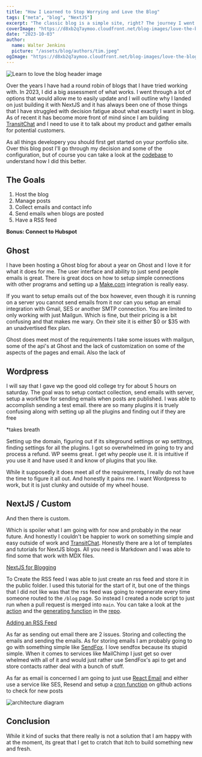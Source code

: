 ```yaml
---
title: "How I Learned to Stop Worrying and Love the Blog"
tags: ["meta", "blog", "NextJS"]
excerpt: "The classic blog is a simple site, right? The journey I went through to update this blog and what I eventually landed on. It's not for everyone, but I really like it."
coverImage: "https://d8xb2q7aymoo.cloudfront.net/blog-images/love-the-blog/heading-image.jpg"
date: "2023-10-03"
author:
  name: Walter Jenkins
  picture: "/assets/blog/authors/tim.jpeg"
ogImage: "https://d8xb2q7aymoo.cloudfront.net/blog-images/love-the-blog/heading-image.jpg"
---
```


![Learn to love the blog header image](https://d8xb2q7aymoo.cloudfront.net/blog-images/love-the-blog/heading-image.jpg)

Over the years I have had a round robin of blogs that I have tried working with. In 2023, I did a big assessment of what works. I went through a lot of options that would allow me to easily update and I will outline why I landed on just building it with NextJS and it has always been one of those things that I have struggled with decision fatigue about what exactly I want in blog. As of recent it has become more front of mind since I am building [TransitChat](https://www.transit.chat/) and I need to use it to talk about my product and gather emails for potential customers.

As all things developery you should first get started on your portfolio site. Over this blog post I'll go through my decision and some of the configuration, but of course you can take a look at the [codebase](https://github.com/AvidDabbler/walterkjenkins.com) to understand how I did this better.

## The Goals

1. Host the blog
2. Manage posts
3. Collect emails and contact info
4. Send emails when blogs are posted
5. Have a RSS feed

**Bonus: Connect to Hubspot**

## Ghost

I have been hosting a Ghost blog for about a year on Ghost and I love it for what it does for me. The user interface and ability to just send people emails is great. There is great docs on how to setup simple connections with other programs and setting up a [Make.com](https://www.make.com) integration is really easy.

If you want to setup emails out of the box however, even though it is running on a server you cannot send emails from it nor can you setup an email integration with Gmail, SES or another SMTP connection. You are limited to only working with just Mailgun. Which is fine, but their pricing is a bit confusing and that makes me wary. On their site it is either $0 or $35 with an unadvertised flex plan.

Ghost does meet most of the requirements I take some issues with mailgun, some of the api's at Ghost and the lack of customization on some of the aspects of the pages and email. Also the lack of

## Wordpress

I will say that I gave wp the good old college try for about 5 hours on saturday. The goal was to setup contact collection, send emails with server, setup a workflow for sending emails when posts are published. I was able to accomplish sending a test email. there are so many plugins it is truely confusing along with setting up all the plugins and finding out if they are free

*takes breath

Setting up the domain, figuring out if its siteground settings or wp settitngs, finding settings for all the plugins. I got so overwhelmed im going to try and process a refund.
WP seems great. I get why people use it. it is intuitive if you use it and have used it and know of plugins that you like. 

While it supposedly it does meet all of the requirements, I really do not have the time to figure it all out. And honestly it pains me. I want Wordpress to work, but it is just clunky and outside of my wheel house. 

## NextJS / Custom

And then there is custom. 

Which is spoiler what I am going with for now and probably in the near future. And honestly I couldn't be happier to work on something simple and easy outside of work and [TransitChat](https://www.transit.chat/). Honestly there are a lot of templates and tutorials for NextJS blogs. All you need is Markdown and I was able to find some that work with MDX files.

[NextJS for Blogging](https://github.com/vercel/next.js/tree/canary/examples/with-mdx-remote)

To Create the RSS feed I was able to just create an rss feed and store it in the public folder. I used this tutorial for the start of it, but one of the things that I did not like was that the rss feed was going to regenerate every time someone routed to the `/blog` page. So instead I created a node script to just run when a pull request is merged into `main`. You can take a look at the [action](https://github.com/AvidDabbler/walterkjenkins.com/blob/main/.github/workflows/merge-main.yml) and the [generating function](https://github.com/AvidDabbler/walterkjenkins.com/blob/527641099ea00e24a114ad248c5437a28b14b438/src/utils/blog.ts#L8) in the [repo](https://github.com/AvidDabbler/walterkjenkins.com/blob/).

[Adding an RSS Feed](https://blog.logrocket.com/adding-rss-feed-next-js-app/)

As far as sending out email there are 2 issues. Storing and collecting the emails and sending the emails. As for storing emails I am probably going to go with something simple like [SendFox](htts://www.sendfox.com). I love sendfox because its stupid simple. When it comes to services like MailChimp I just get so over whelmed with all of it and would just rather use SendFox's api to get and store contacts rather deal with a bunch of stuff.

As far as email is concerned I am going to just use [React Email](https://react.email/) and either use a service like SES, Resend and setup a [cron function](https://docs.github.com/en/actions/using-workflows/events-that-trigger-workflows#schedule) on github actions to check for new posts

![architecture diagram](https://d8xb2q7aymoo.cloudfront.net/blog-images/love-the-blog/diagram.png)


## Conclusion

While it kind of sucks that there really is not a solution that I am happy with at the moment, its great that I get to cratch that itch to build something new and fresh. 